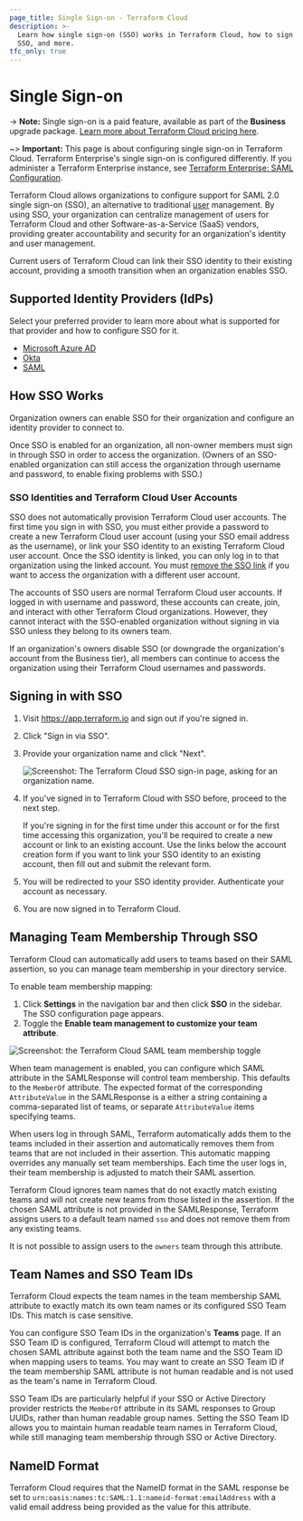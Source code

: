 ```yaml
---
page_title: Single Sign-on - Terraform Cloud
description: >-
  Learn how single sign-on (SSO) works in Terraform Cloud, how to sign in with
  SSO, and more.
tfc_only: true
---
```


# Single Sign-on

-> **Note:** Single sign-on is a paid feature, available as part of the **Business** upgrade package. [Learn more about Terraform Cloud pricing here](https://www.hashicorp.com/products/terraform/pricing).

~> **Important:** This page is about configuring single sign-on in Terraform Cloud. Terraform Enterprise's single sign-on is configured differently. If you administer a Terraform Enterprise instance, see [Terraform Enterprise: SAML Configuration](/enterprise/saml/configuration).

Terraform Cloud allows organizations to configure support for SAML 2.0 single sign-on (SSO), an alternative to traditional [user](/cloud-docs/users-teams-organizations/users) management. By using SSO, your organization can centralize management of users for Terraform Cloud and other Software-as-a-Service (SaaS) vendors, providing greater accountability and security for an organization's identity and user management.

Current users of Terraform Cloud can link their SSO identity to their existing account, providing a smooth transition when an organization enables SSO.

## Supported Identity Providers (IdPs)

Select your preferred provider to learn more about what is supported for that provider and how to configure SSO for it.

* [Microsoft Azure AD](/cloud-docs/users-teams-organizations/single-sign-on/azure-ad)
* [Okta](/cloud-docs/users-teams-organizations/single-sign-on/okta)
* [SAML](/cloud-docs/users-teams-organizations/single-sign-on/saml)

## How SSO Works

Organization owners can enable SSO for their organization and configure an identity provider to connect to.

Once SSO is enabled for an organization, all non-owner members must sign in through SSO in order to access the organization. (Owners of an SSO-enabled organization can still access the organization through username and password, to enable fixing problems with SSO.)

### SSO Identities and Terraform Cloud User Accounts

SSO does not automatically provision Terraform Cloud user accounts. The first time you sign in with SSO, you must either provide a password to create a new Terraform Cloud user account (using your SSO email address as the username), or link your SSO identity to an existing Terraform Cloud user account. Once the SSO identity is linked, you can only log in to that organization using the linked account. You must [remove the SSO link](/cloud-docs/users-teams-organizations/single-sign-on/linking-user-account#remove-sso-identity-link) if you want to access the organization with a different user account.

The accounts of SSO users are normal Terraform Cloud user accounts. If logged in with username and password, these accounts can create, join, and interact with other Terraform Cloud organizations. However, they cannot interact with the SSO-enabled organization without signing in via SSO unless they belong to its owners team.

If an organization's owners disable SSO (or downgrade the organization's account from the Business tier), all members can continue to access the organization using their Terraform Cloud usernames and passwords.

## Signing in with SSO

1. Visit <https://app.terraform.io> and sign out if you're signed in.

1. Click "Sign in via SSO".

1. Provide your organization name and click "Next".

   ![Screenshot: The Terraform Cloud SSO sign-in page, asking for an organization name.](/img/docs/sign-in.png)

1. If you've signed in to Terraform Cloud with SSO before, proceed to the next step.

   If you're signing in for the first time under this account or for the first time accessing this organization, you'll be required to create a new account or link to an existing account. Use the links below the account creation form if you want to link your SSO identity to an existing account, then fill out and submit the relevant form.

1. You will be redirected to your SSO identity provider. Authenticate your account as necessary.

1. You are now signed in to Terraform Cloud.

## Managing Team Membership Through SSO

Terraform Cloud can automatically add users to teams based on their SAML assertion, so you can manage team membership in your directory service.

To enable team membership mapping:

1. Click **Settings** in the navigation bar and then click **SSO** in the sidebar. The SSO configuration page appears.
1. Toggle the **Enable team management to customize your team attribute**.

![Screenshot: the Terraform Cloud SAML team membership toggle](/img/docs/saml-team-membership-cloud.png)

When team management is enabled, you can configure which SAML attribute in the SAMLResponse will control team membership. This defaults to the `MemberOf` attribute. The expected format of the corresponding `AttributeValue` in the SAMLResponse is a either a string containing a comma-separated list of teams, or separate `AttributeValue` items specifying teams.

When users log in through SAML, Terraform automatically adds them to the teams included in their assertion and automatically removes them from teams that are not included in their assertion. This automatic mapping overrides any manually set team memberships. Each time the user logs in, their team membership is adjusted to match their SAML assertion.

Terraform Cloud ignores team names that do not exactly match existing teams and will not create new teams from those listed in the assertion. If the chosen SAML attribute is not provided in the SAMLResponse, Terraform assigns users to a default team named `sso` and does not remove them from any existing teams.

It is not possible to assign users to the `owners` team through this attribute.


## Team Names and SSO Team IDs

Terraform Cloud expects the team names in the team membership SAML attribute to exactly match its own team names or its configured SSO Team IDs. This match is case sensitive.

You can configure SSO Team IDs in the organization's **Teams** page. If an SSO Team ID is configured, Terraform Cloud will attempt to match the chosen SAML attribute against both the team name and the SSO Team ID when mapping users to teams. You may want to create an SSO Team ID if the team membership SAML attribute is not human readable and is not used as the team's name in Terraform Cloud.

SSO Team IDs are particularly helpful if your SSO or Active Directory provider restricts the `MemberOf` attribute in its SAML responses to Group UUIDs, rather than human readable group names. Setting the SSO Team ID allows you to maintain human readable team names in Terraform Cloud, while still managing team membership through SSO or Active Directory.

## NameID Format

Terraform Cloud requires that the NameID format in the SAML response be set to `urn:oasis:names:tc:SAML:1.1:nameid-format:emailAddress` with a valid email address being provided as the value for this attribute.
